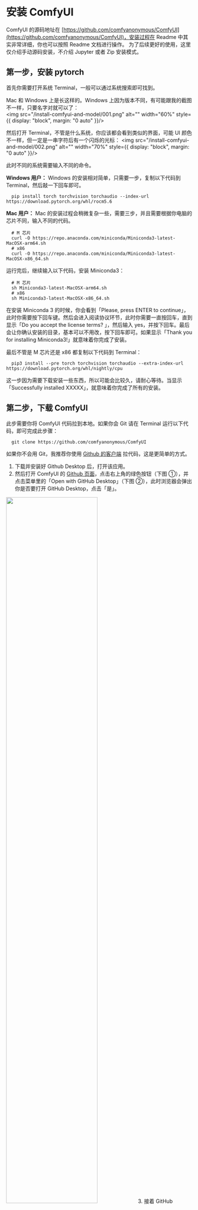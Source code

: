 
# 安装 ComfyUI

ComfyUI 的源码地址在 [https://github.com/comfyanonymous/ComfyUI](https://github.com/comfyanonymous/ComfyUI)，安装过程在 Readme 中其实非常详细，你也可以按照 Readme 文档进行操作。
<Callout type="info">
  为了后续更好的使用，这里仅介绍手动源码安装，不介绍 Jupyter 或者 Zip 安装模式。
</Callout>

## 第一步，安装 pytorch
首先你需要打开系统 Terminal，一般可以通过系统搜索即可找到。

Mac 和 Windows 上是长这样的。Windows 上因为版本不同，有可能跟我的截图不一样，只要名字对就可以了：
<br/>
<PhotoProvider>
  <PhotoView src="/install-comfyui-and-model/001.png">
      <img src="/install-comfyui-and-model/001.png" alt="" width="60%" style={{ display: "block", margin: "0 auto" }}/>
  </PhotoView>
</PhotoProvider>

然后打开 Terminal，不管是什么系统，你应该都会看到类似的界面，可能 UI 颜色不一样，但一定是一串字符后有一个闪烁的光标：
<PhotoProvider>
  <PhotoView src="/install-comfyui-and-model/002.png">
      <img src="/install-comfyui-and-model/002.png" alt="" width="70%" style={{ display: "block", margin: "0 auto" }}/>
  </PhotoView>
</PhotoProvider>

此时不同的系统需要输入不同的命令。

**Windows 用户：**
Windows 的安装相对简单，只需要一步，复制以下代码到 Terminal，然后敲一下回车即可。
```shell
  pip install torch torchvision torchaudio --index-url https://download.pytorch.org/whl/rocm5.6
```

**Mac 用户：**
Mac 的安装过程会稍微复杂一些，需要三步，并且需要根据你电脑的芯片不同，输入不同的代码。
```shell
  # M 芯片
  curl -O https://repo.anaconda.com/miniconda/Miniconda3-latest-MacOSX-arm64.sh
  # x86
  curl -O https://repo.anaconda.com/miniconda/Miniconda3-latest-MacOSX-x86_64.sh
```
运行完后，继续输入以下代码，安装 Miniconda3：
```shell
  # M 芯片
  sh Miniconda3-latest-MacOSX-arm64.sh
  # x86
  sh Miniconda3-latest-MacOSX-x86_64.sh
```
在安装 Miniconda 3 的时候，你会看到「Please, press ENTER to continue」，此时你需要按下回车键。然后会进入阅读协议环节，此时你需要一直按回车，直到显示「Do you accept the license terms? 」，然后输入 yes，并按下回车。最后会让你确认安装的目录，基本可以不用改，按下回车即可。如果显示「Thank you for installing Miniconda3!」就意味着你完成了安装。

最后不管是 M 芯片还是 x86 都复制以下代码到 Terminal：
```shell
  pip3 install --pre torch torchvision torchaudio --extra-index-url https://download.pytorch.org/whl/nightly/cpu
```
这一步因为需要下载安装一些东西，所以可能会比较久，请耐心等待。当显示「Successfully installed XXXXX」，就意味着你完成了所有的安装。

## 第二步，下载  ComfyUI
此步需要你将 ComfyUI 代码拉到本地。如果你会 Git 请在 Terminal 运行以下代码，即可完成此步骤：
```shell
  git clone https://github.com/comfyanonymous/ComfyUI
```

如果你不会用 Git，我推荐你使用 [Github 的客户端](https://desktop.github.com/) 拉代码，这是更简单的方式。

1. 下载并安装好 Github Desktop 后，打开该应用。
2. 然后打开 ComfyUI 的 [Github 页面](https://github.com/comfyanonymous/ComfyUI)，点击右上角的绿色按钮（下图 ①），并点击菜单里的「Open with GitHub Desktop」（下图 ②），此时浏览器会弹出你是否要打开 GitHub Desktop，点击「是」。
  <PhotoProvider>
    <PhotoView src="/install-comfyui-and-model/003.png">
        <img src="/install-comfyui-and-model/003.png" alt="" width="70%" style={{ display: "block", margin: "0 auto" }}/>
    </PhotoView>
  </PhotoProvider>
3. 接着 GitHub Desktop 会让你选择一个保存位置，你可以按需调整，然后点击确定。Github Desktop 会同步云端的代码到本地，如果你看到下方这样的界面，这就意味着你已经完成了代码同步。
  <PhotoProvider>
    <PhotoView src="/install-comfyui-and-model/004.png">
        <img src="/install-comfyui-and-model/004.png" alt="" width="70%" style={{ display: "block", margin: "0 auto" }}/>
    </PhotoView>
  </PhotoProvider>

## 第三步，安装依赖
下载好代码后，需要安装依赖。有两种方法安装依赖。

### VS Code 方法（推荐）

如果你安装过 [Visual Studio Code](https://code.visualstudio.com/)，那你只需要：

1. 在 Github Desktop 上点击「Open in Visual Studio Code」按钮。此时 VS Code 会打开。
2. 接着你需要点击 VS Code 右上角的第二个 icon，然后你会在软件底部看到一个类似你之前在 Terminal 里看到的命令输入界面。
  <PhotoProvider>
    <PhotoView src="/install-comfyui-and-model/005.png">
        <img src="/install-comfyui-and-model/005.png" alt="" width="70%" style={{ display: "block", margin: "0 auto" }}/>
    </PhotoView>
  </PhotoProvider>
3. 最后一步你需要在底部 Terminal 输入以下代码，并点击回车：
  ```shell
  # 如果遇到网络问题看后面的 Q&A
  pip install -r requirements.txt
  ```

### Terminal 方法

如果你没有安装 VS Code 也不想安装，那你可以实用 Terminal 安装这些依赖。你只需要按照以下步骤进行：

1. 在 Github Desktop 上点击「Show in Finder」按钮，如果是 Win 则是「Show in Explorer」按钮。
2. 此时 Finder 会打开 ComfyUI 的文件夹，你需要在空白处点击右键，然后点击 Get Info（或者是类似「文件夹信息」之类的按钮）。然后你会在新的窗口看到此文件夹的位置信息，类似下图所示。Win 的用户可以直接在文件夹的导航处看到这个位置信息。框选并复制这串个信息。你复制的信息应该是一些斜杠加字符，比如我的是这样的：/Users/jimmywang/Documents/GitHub
  <PhotoProvider>
    <PhotoView src="/install-comfyui-and-model/006.png">
        <img src="/install-comfyui-and-model/006.png" alt="" width="40%" style={{ display: "block", margin: "0 auto" }}/>
    </PhotoView>
  </PhotoProvider>
3. 打开 Terminal 输入 cd，然后空格，接着黏贴上一步复制好的代码。然后需要注意，此时你还需要在最后补上 ComfyUI 然后按下回车，如果顺利的话，会是这样：
  <PhotoProvider>
    <PhotoView src="/install-comfyui-and-model/007.png">
        <img src="/install-comfyui-and-model/007.png" alt="" width="70%" style={{ display: "block", margin: "0 auto" }}/>
    </PhotoView>
  </PhotoProvider>
4. 最后一步你需要在那里输入以下代码，并点击回车：
  ```shell
  # 如果遇到网络问题看后面的 Q&A
  pip install -r requirements.txt
  ```

不管使用哪种方法，你应该都会在最后看到「Successfully installed XXXXX」这就意味着你完成了安装。

## 第四步，启动服务

不管你在上一步是用 VS Code 运行，还是在 Terminal 里运行，你都可以继续输入以下代码：

```shell
  python main.py
```
<Callout type="info">
  这一步，如果你想让 ComfyUI 运行得更快，可以输入以下代码：

  ```shell
    python main.py --force-fp16
  ```
</Callout>

当你看到「To see the GUI go to: http://127.0.0.1:8188」，
就意味着你已经完成了 ComfyUI 的安装，并成功运行。此时你只需要在浏览器里复制黏贴下方地址即可：

```shell
  打开 http://127.0.0.1:8188/ 
```
你应该能看到以下界面。恭喜你，ComfyUI 已经安装好了。但此时还没法运行 Stable DIffusion 生图。你还需要下载关键的模型，在下一章我会教大家如何下载并安装所需的模型。
<br/>
<PhotoProvider>
  <PhotoView src="/install-comfyui-and-model/008.png">
      <img src="/install-comfyui-and-model/008.png" alt="" width="80%" style={{ display: "block", margin: "0 auto" }}/>
  </PhotoView>
</PhotoProvider>

## Q&A

- Q: 在终端命令行无法下载内容该怎么办？
  - 这是因为网络没有做到终端 FanQiang，终端 FanQiang 需要配置好代理
  ```shell
  # 具体端口要根据自己的 FanQiang 服务来看，最好把这个配置到默认的终端启动项里边
  export https_proxy=http://127.0.0.1:7890 http_proxy=http://127.0.0.1:7890 all_proxy=socks5://127.0.0.1:7890
  ```


